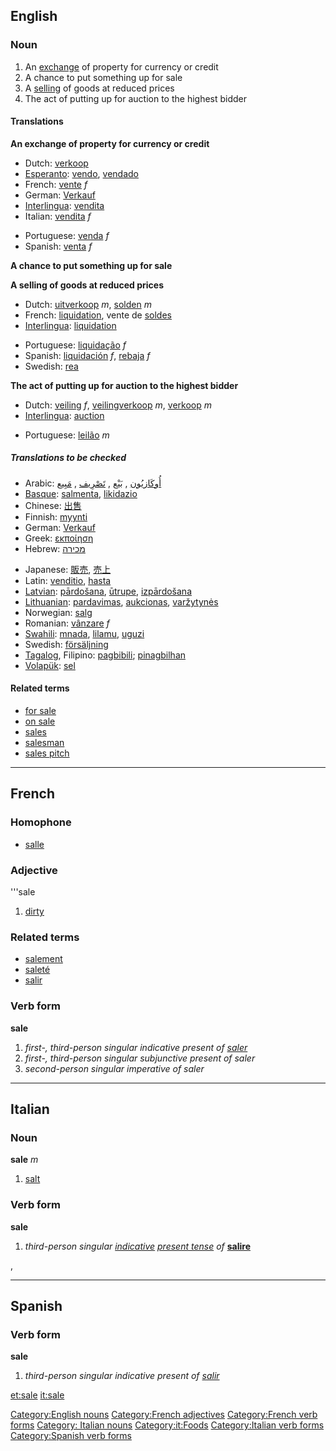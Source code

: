 ==English==
===Noun===
# An [[exchange]] of property for currency or credit
# A chance to put something up for sale
# A [[sell]]ing of goods at reduced prices
# The act of putting up for auction to the highest bidder

====Translations====
'''An exchange of property for currency or credit'''
{{top}}
*Dutch: [[verkoop]]
*[[Esperanto]]: [[vendo]], [[vendado]]
*French: [[vente]] ''f''
*German: [[Verkauf]]
*[[Interlingua]]: [[vendita]]
*Italian: [[vendita]] ''f''
{{mid}}
*Portuguese: [[venda]] ''f''
*Spanish: [[venta]] ''f''
{{bottom}}

'''A chance to put something up for sale'''
{{top}}
{{mid}}
{{bottom}}

'''A selling of goods at reduced prices'''
{{top}}
*Dutch: [[uitverkoop]] ''m'', [[solden]] ''m''
*French: [[liquidation]], vente de [[solde]]s 
*[[Interlingua]]: [[liquidation]]
{{mid}}
*Portuguese: [[liquidação]] ''f''
*Spanish: [[liquidación]] ''f'', [[rebaja]] ''f''
*Swedish: [[rea]]
{{bottom}}

'''The act of putting up for auction to the highest bidder'''
{{top}}
*Dutch: [[veiling]] ''f'', [[veilingverkoop]] ''m'', [[verkoop]] ''m''
*[[Interlingua]]: [[auction]]
{{mid}}
*Portuguese: [[leilão]] ''m''
{{bottom}}

=====Translations to be checked=====
{{checktranslations}}
*Arabic: [[أُوكَازيُون]] , [[بَيْع]] , [[تَصْرِيف]] , [[مَبِيع]] 
*[[Basque]]: [[salmenta]], [[likidazio]]
*Chinese: [[出售]]
*Finnish: [[myynti]]
*German: [[Verkauf]]
*Greek: [[εκποίηση]]
*Hebrew: [[מכירה]]
{{mid}}
*Japanese: [[販売]], [[売上]]
*Latin: [[venditio]], [[hasta]]
*[[Latvian]]: [[pārdošana]], [[ūtrupe]], [[izpārdošana]] 
*[[Lithuanian]]: [[pardavimas]], [[aukcionas]], [[varžytynės]]
*Norwegian: [[salg]]
*Romanian: [[vânzare]] ''f''
*[[Swahili]]: [[mnada]], [[lilamu]], [[uguzi]]
*Swedish: [[försäljning]] 
*[[Tagalog]], Filipino: [[pagbibili]]; [[pinagbilhan]] 
*[[Volapük]]: [[sel]]
{{bottom}}

====Related terms====
*[[for sale]]
*[[on sale]]
*[[sales]]
*[[salesman]]
*[[sales pitch]]
[[Category:English nouns]]
----
==French==
===Homophone===
*[[salle]]

===Adjective===
'''sale

#[[dirty]]


===Related terms===
*[[salement]]
*[[saleté]]
*[[salir]]

===Verb form===
'''sale'''

# ''first-, third-person singular indicative present of [[saler]]''
# ''first-, third-person singular subjunctive present of saler''
# ''second-person singular imperative of saler''
[[Category:French adjectives]]
[[Category:French verb forms]]
----
==Italian==
===Noun===
'''sale''' ''m''

#[[salt]]

===Verb form===
'''sale'''

#''third-person singular [[indicative]] [[present tense]] of'' '''[[salire]]'''

[[Category: Italian nouns]], [[Category:it:Foods]]
[[Category:Italian verb forms]]
----
==Spanish==
===Verb form===
'''sale'''

# ''third-person singular indicative present of [[salir]]''
[[Category:Spanish verb forms]]
[[et:sale]]
[[it:sale]]